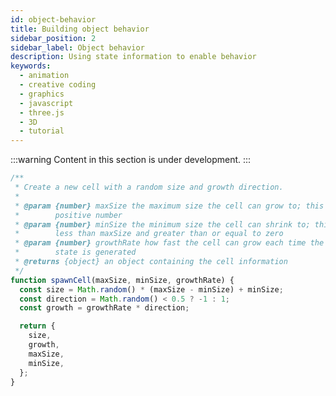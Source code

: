 ```yaml
---
id: object-behavior
title: Building object behavior
sidebar_position: 2
sidebar_label: Object behavior
description: Using state information to enable behavior
keywords:
  - animation
  - creative coding
  - graphics
  - javascript
  - three.js
  - 3D
  - tutorial
---
```


:::warning
Content in this section is under development.
:::

```javascript
/**
 * Create a new cell with a random size and growth direction.
 *
 * @param {number} maxSize the maximum size the cell can grow to; this must be a
 *        positive number
 * @param {number} minSize the minimum size the cell can shrink to; this must be
 *        less than maxSize and greater than or equal to zero
 * @param {number} growthRate how fast the cell can grow each time the next cell
 *        state is generated
 * @returns {object} an object containing the cell information
 */
function spawnCell(maxSize, minSize, growthRate) {
  const size = Math.random() * (maxSize - minSize) + minSize;
  const direction = Math.random() < 0.5 ? -1 : 1;
  const growth = growthRate * direction;

  return {
    size,
    growth,
    maxSize,
    minSize,
  };
}
```
